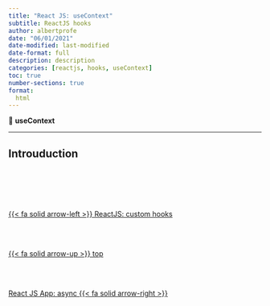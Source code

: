 ```yaml
---
title: "React JS: useContext"
subtitle: ReactJS hooks
author: albertprofe
date: "06/01/2021"
date-modified: last-modified
date-format: full
description: description
categories: [reactjs, hooks, useContext]
toc: true
number-sections: true
format:
  html
---
```


::: {.summary}

📘 **useContext**



:::

---

## Introuduction



<!--- navLinks -->
<br><br>
<div class=row>
<br>
<div class='column left previous'>
<br>
[{{< fa solid arrow-left >}} ReactJS: custom hooks](/reactjs/reactjs-hook-custom.qmd)
<br>
</div>
<br>
<div class='column center'>
<br>
[{{< fa solid arrow-up >}} top](#top)
<br>
</div>
<br>
<div class='column right next'>
<br>
[React JS App: async  {{< fa solid arrow-right >}}](/reactjs/reactjs-app-async.qmd)
<br>
</div>
<br>
</div>
